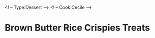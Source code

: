 <! -- Type:Dessert -->
<! -- Cook:Cecile -->

# Brown Butter Rice Crispies Treats

\begin{recipe}[BrownButterRiceCrispieTreats]{Brown Butter Rice Crispies Treats}{12 Portions}{15 minutes}
\freeform Adapted from:https://smittenkitchen.com/2009/11/salted-brown-butter-crispy-treats/
\freefrom Grease an 8x8 pan, set aside
\freeform\rule{\textwidth}{0.05pt}

\Ingredient[6]{cup}{Rice Crispies (or generic puffed rice cereal)}
\Ingredient[6]{pinch}{Gourmet Kosher Sea Salt (preferably Redmond Real Salt, pink and coarse)}
Mix together in large bowl with your (cleaned hands) and set aside.

\Ingredient[1]{stick}{Unsalted Butter}
On medium low heat, in a 1 4quart or higher pot (I suggest one that has white enamel so you can see when the butter has browned), melt butter while watching carefully. It will melt, then foam, then turn clear golden and finally start to turn brown and smell nutty. Stir frequently with a wooden spoon, scraping the bottom of the pot to make sure nothing sticks (the brown flecks). Don't be impatient and keep watching because there is a smal window from when the butter browns and when it starts to burn. 

\Ingredient[10.5]{oz}{Mini Marshmallows}
When there is a good amount of brown flecks, turn the oven to its lowest setting and pour in marshmallows. Immediately start stirring until the marshmallow mixture doesn't look lumpy.
Add crispie/salt mixture into the marshmallow/butter mixture in the pot and begin incorporating (you can turn off the heat at this point if you want but it doesn't usually take more than 30 seconds to blend the crispies with the melted marshmallows).
Once blended, pour the mixture into your greased pan. 

\freeform Optional: sprinkle more salt on top
\freeform Let cool/set for at least a half an hour, cut into squares whenever you serve them.

\end{recipe}
